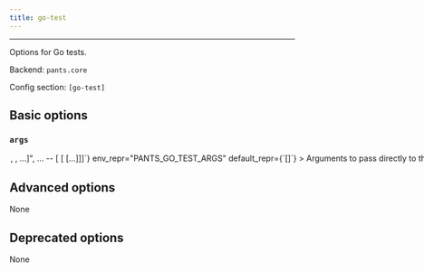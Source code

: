 ```yaml
---
title: go-test
---
```



---

Options for Go tests.

Backend: <span className="color--primary">`pants.core`</span>

Config section: <span className="color--primary">`[go-test]`</span>

<span className={styles.options}>

## Basic options

### `args`

<Option
  cli_repr={`--go-test-args="[<shell_str>, <shell_str>, ...]", ... -- [<shell_str> [<shell_str> [...]]]`}
  env_repr="PANTS_GO_TEST_ARGS"
  default_repr={`[]`}
>

Arguments to pass directly to the Go test binary, e.g. `--go-test-args="-run
  TestFoo -v"` Known Go test options will be transformed into the form expected
by the test binary, e.g. `-v` becomes `-test.v`. Run `go help testflag` from
the Go SDK to learn more about the options supported by Go test binaries.

</Option>

## Advanced options

None

## Deprecated options

None

</span>
